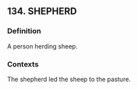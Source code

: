 ## 134. SHEPHERD
### Definition
A person herding sheep.

### Contexts
The shepherd led the sheep to the pasture.

